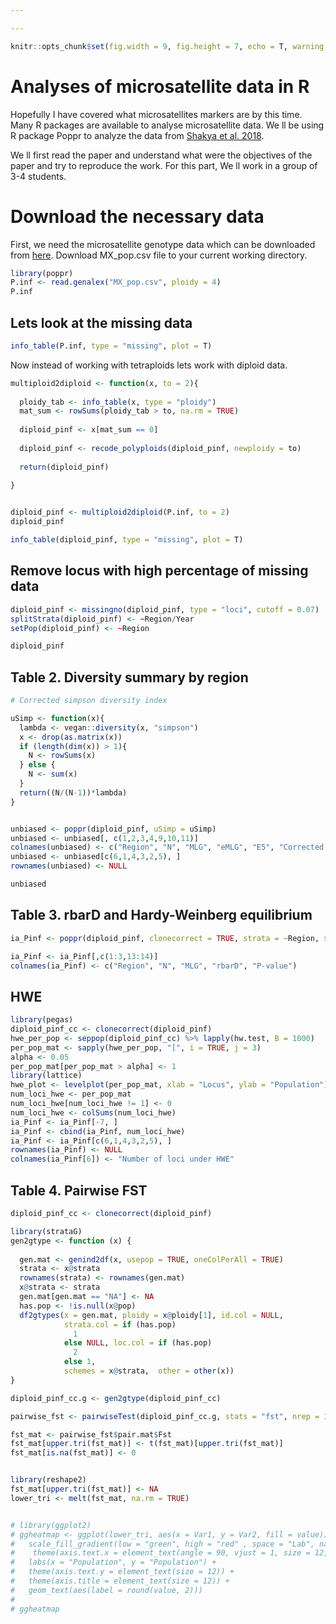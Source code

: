 ```yaml
---

---
```


```r
knitr::opts_chunk$set(fig.width = 9, fig.height = 7, echo = T, warning = F, message = F, verbose = F)
```

# Analyses of microsatellite data in R

Hopefully I have covered what microsatellites markers are by this time. Many R packages are available to analyse microsatellite data. We ll be using R package Poppr to analyze the data from [Shakya et al. 2018](https://apsjournals.apsnet.org/doi/10.1094/PDIS-11-17-1801-RE). 

We ll first read the paper and understand what were the objectives of the paper and try to reproduce the work. For this part, We ll work in a group of 3-4 students.


# Download the necessary data

First, we need the microsatellite genotype data which can be downloaded from [here](https://osf.io/hbxvj/files/). Download MX_pop.csv file to your current working directory. 


```r

library(poppr)
P.inf <- read.genalex("MX_pop.csv", ploidy = 4)
P.inf

```

## Lets look at the missing data

```r
info_table(P.inf, type = "missing", plot = T)
```


Now instead of working with tetraploids lets work with diploid data.

```r

multiploid2diploid <- function(x, to = 2){
  
  ploidy_tab <- info_table(x, type = "ploidy")
  mat_sum <- rowSums(ploidy_tab > to, na.rm = TRUE)
  
  diploid_pinf <- x[mat_sum == 0]
  
  diploid_pinf <- recode_polyploids(diploid_pinf, newploidy = to)
  
  return(diploid_pinf)
  
}


diploid_pinf <- multiploid2diploid(P.inf, to = 2)
diploid_pinf

info_table(diploid_pinf, type = "missing", plot = T)

```


## Remove locus with high percentage of missing data

```r

diploid_pinf <- missingno(diploid_pinf, type = "loci", cutoff = 0.07)
splitStrata(diploid_pinf) <- ~Region/Year
setPop(diploid_pinf) <- ~Region

diploid_pinf

```

## Table 2. Diversity summary by region 

```r
# Corrected simpson diversity index

uSimp <- function(x){
  lambda <- vegan::diversity(x, "simpson")
  x <- drop(as.matrix(x))
  if (length(dim(x)) > 1){
    N <- rowSums(x)
  } else {
    N <- sum(x)
  }
  return((N/(N-1))*lambda)
}


unbiased <- poppr(diploid_pinf, uSimp = uSimp)
unbiased <- unbiased[, c(1,2,3,4,9,10,11)]
colnames(unbiased) <- c("Region", "N", "MLG", "eMLG", "E5", "Corrected lambda", "Hexp")
unbiased <- unbiased[c(6,1,4,3,2,5), ]
rownames(unbiased) <- NULL

unbiased
```

## Table 3. rbarD and Hardy-Weinberg equilibrium

```r

ia_Pinf <- poppr(diploid_pinf, clonecorrect = TRUE, strata = ~Region, sample = 999, quiet = TRUE)

ia_Pinf <- ia_Pinf[,c(1:3,13:14)]  
colnames(ia_Pinf) <- c("Region", "N", "MLG", "rbarD", "P-value")
```

## HWE

```r

library(pegas)
diploid_pinf_cc <- clonecorrect(diploid_pinf)
hwe_per_pop <- seppop(diploid_pinf_cc) %>% lapply(hw.test, B = 1000)
per_pop_mat <- sapply(hwe_per_pop, "[", i = TRUE, j = 3)
alpha <- 0.05
per_pop_mat[per_pop_mat > alpha] <- 1
library(lattice)
hwe_plot <- levelplot(per_pop_mat, xlab = "Locus", ylab = "Population")
num_loci_hwe <- per_pop_mat
num_loci_hwe[num_loci_hwe != 1] <- 0
num_loci_hwe <- colSums(num_loci_hwe)
ia_Pinf <- ia_Pinf[-7, ]
ia_Pinf <- cbind(ia_Pinf, num_loci_hwe) 
ia_Pinf <- ia_Pinf[c(6,1,4,3,2,5), ]
rownames(ia_Pinf) <- NULL
colnames(ia_Pinf[6]) <- "Number of loci under HWE"


```

## Table 4. Pairwise FST 

```r

diploid_pinf_cc <- clonecorrect(diploid_pinf)

library(strataG)
gen2gtype <- function (x) {
  
  gen.mat <- genind2df(x, usepop = TRUE, oneColPerAll = TRUE)
  strata <- x@strata
  rownames(strata) <- rownames(gen.mat)
  x@strata <- strata
  gen.mat[gen.mat == "NA"] <- NA
  has.pop <- !is.null(x@pop)
  df2gtypes(x = gen.mat, ploidy = x@ploidy[1], id.col = NULL, 
            strata.col = if (has.pop) 
              1
            else NULL, loc.col = if (has.pop) 
              2
            else 1, 
            schemes = x@strata,  other = other(x))
}

diploid_pinf_cc.g <- gen2gtype(diploid_pinf_cc)

pairwise_fst <- pairwiseTest(diploid_pinf_cc.g, stats = "fst", nrep = 10000)

fst_mat <- pairwise_fst$pair.mat$Fst
fst_mat[upper.tri(fst_mat)] <- t(fst_mat)[upper.tri(fst_mat)]
fst_mat[is.na(fst_mat)] <- 0


library(reshape2)
fst_mat[upper.tri(fst_mat)] <- NA
lower_tri <- melt(fst_mat, na.rm = TRUE)


# library(ggplot2)
# ggheatmap <- ggplot(lower_tri, aes(x = Var1, y = Var2, fill = value)) + geom_tile(color = "white") +
#   scale_fill_gradient(low = "green", high = "red" , space = "Lab", name="Pairwise FST") + theme_minimal() +
#    theme(axis.text.x = element_text(angle = 90, vjust = 1, size = 12, hjust = 1)) + coord_fixed() +
#   labs(x = "Population", y = "Population") +
#   theme(axis.text.y = element_text(size = 12)) +
#   theme(axis.title = element_text(size = 12)) +
#   geom_text(aes(label = round(value, 2)))
# 
# ggheatmap

```
